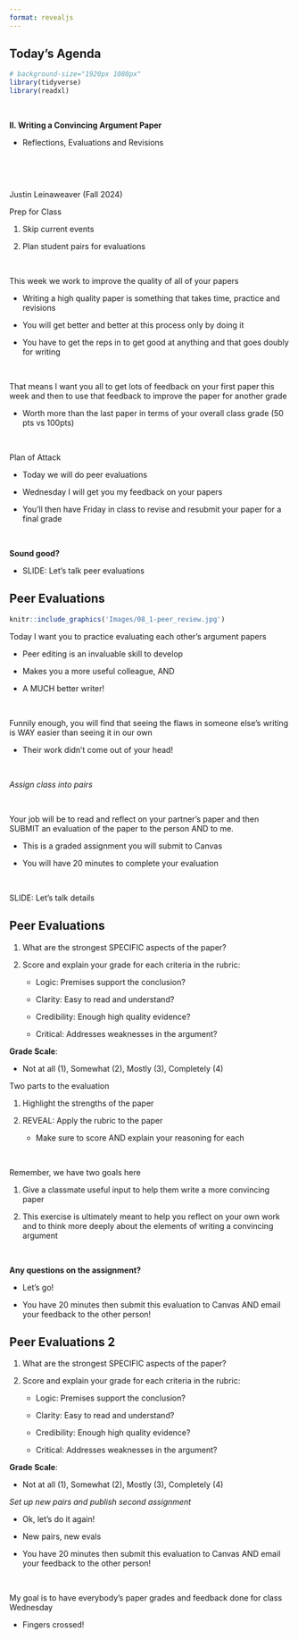 ```yaml
---
format: revealjs
---
```



## Today's Agenda {background-image="Images/background-news_v2.png" .center}

```r
# background-size="1920px 1080px"
library(tidyverse)
library(readxl)
```

<br>

::: {.r-fit-text}
**II. Writing a Convincing Argument Paper**

- Reflections, Evaluations and Revisions
:::

<br>

<br>

::: r-stack
Justin Leinaweaver (Fall 2024)
:::

::: notes
Prep for Class

1. Skip current events

2. Plan student pairs for evaluations

<br>

This week we work to improve the quality of all of your papers

- Writing a high quality paper is something that takes time, practice and revisions

- You will get better and better at this process only by doing it

- You have to get the reps in to get good at anything and that goes doubly for writing

<br>

That means I want you all to get lots of feedback on your first paper this week and then to use that feedback to improve the paper for another grade

- Worth more than the last paper in terms of your overall class grade (50 pts vs 100pts)

<br>

Plan of Attack

- Today we will do peer evaluations

- Wednesday I will get you my feedback on your papers

- You'll then have Friday in class to revise and resubmit your paper for a final grade

<br>

**Sound good?**

- SLIDE: Let's talk peer evaluations

:::



## Peer Evaluations {background-image="Images/background-news_v2.png" .center}

```r
knitr::include_graphics('Images/08_1-peer_review.jpg')
```

::: notes

Today I want you to practice evaluating each other's argument papers

- Peer editing is an invaluable skill to develop

- Makes you a more useful colleague, AND

- A MUCH better writer!

<br>

Funnily enough, you will find that seeing the flaws in someone else's writing is WAY easier than seeing it in our own

- Their work didn't come out of your head!

<br>

*Assign class into pairs*

<br>

Your job will be to read and reflect on your partner's paper and then SUBMIT an evaluation of the paper to the person AND to me.

- This is a graded assignment you will submit to Canvas

- You will have 20 minutes to complete your evaluation

<br>

SLIDE: Let's talk details

:::



## Peer Evaluations {background-image="Images/background-news_v2.png" .center}

1. What are the strongest SPECIFIC aspects of the paper?

::: {.fragment}

2. Score and explain your grade for each criteria in the rubric:

    - Logic: Premises support the conclusion?
    
    - Clarity: Easy to read and understand?
    
    - Credibility: Enough high quality evidence?
    
    - Critical: Addresses weaknesses in the argument?
    
**Grade Scale**: 

- Not at all (1), Somewhat (2), Mostly (3), Completely (4)

:::

::: notes

Two parts to the evaluation

1. Highlight the strengths of the paper

2. REVEAL: Apply the rubric to the paper
    - Make sure to score AND explain your reasoning for each

<br>

Remember, we have two goals here

1. Give a classmate useful input to help them write a more convincing paper

2. This exercise is ultimately meant to help you reflect on your own work and to think more deeply about the elements of writing a convincing argument

<br>

**Any questions on the assignment?**

- Let's go!

- You have 20 minutes then submit this evaluation to Canvas AND email your feedback to the other person!

:::



## Peer Evaluations 2 {background-image="Images/background-news_v2.png" .center}

1. What are the strongest SPECIFIC aspects of the paper?

2. Score and explain your grade for each criteria in the rubric:

    - Logic: Premises support the conclusion?
    
    - Clarity: Easy to read and understand?
    
    - Credibility: Enough high quality evidence?
    
    - Critical: Addresses weaknesses in the argument?
    
**Grade Scale**: 

- Not at all (1), Somewhat (2), Mostly (3), Completely (4)

::: notes

*Set up new pairs and publish second assignment*

- Ok, let's do it again!

- New pairs, new evals

- You have 20 minutes then submit this evaluation to Canvas AND email your feedback to the other person!

<br>

My goal is to have everybody's paper grades and feedback done for class Wednesday

- Fingers crossed!

:::





